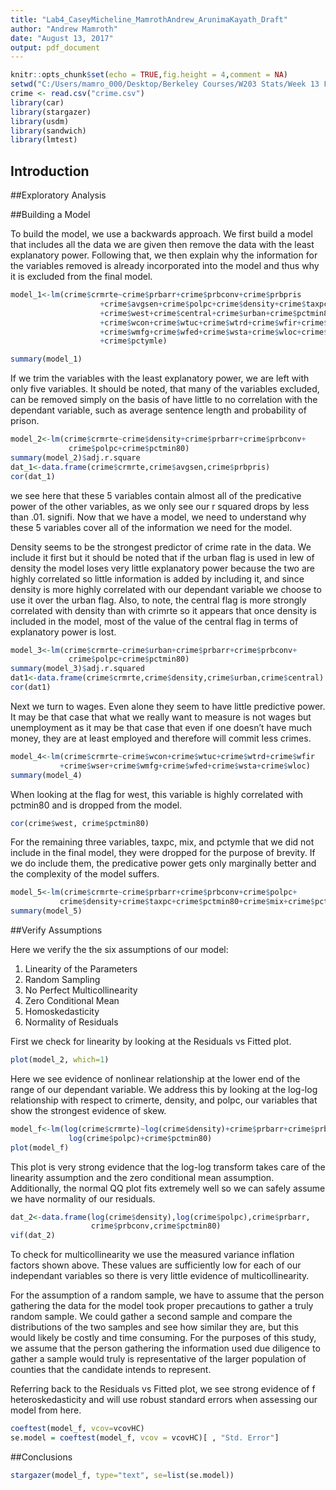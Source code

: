 ```yaml
---
title: "Lab4_CaseyMicheline_MamrothAndrew_ArunimaKayath_Draft"
author: "Andrew Mamroth"
date: "August 13, 2017"
output: pdf_document
---
```


```r
knitr::opts_chunk$set(echo = TRUE,fig.height = 4,comment = NA)
setwd("C:/Users/mamro_000/Desktop/Berkeley Courses/W203 Stats/Week 13 Files/W2013_Lab4_Casey_Mamroth_Kayath")
crime <- read.csv("crime.csv")
library(car)
library(stargazer)
library(usdm)
library(sandwich)
library(lmtest)
```

## Introduction

\newpage
##Exploratory Analysis

\newpage
##Building a Model

To build the model, we use a backwards approach.  We first build a model that includes all the data we are given then remove the data with the least explanatory power. Following that, we then explain why the information for the variables removed is already incorporated into the model and thus why it is excluded from the final model.

```r
model_1<-lm(crime$crmrte~crime$prbarr+crime$prbconv+crime$prbpris
                    +crime$avgsen+crime$polpc+crime$density+crime$taxpc
                    +crime$west+crime$central+crime$urban+crime$pctmin80
                    +crime$wcon+crime$wtuc+crime$wtrd+crime$wfir+crime$wser
                    +crime$wmfg+crime$wfed+crime$wsta+crime$wloc+crime$mix
                    +crime$pctymle)

summary(model_1)
```  
If we trim the variables with the least explanatory power, we are left with only five variables. It should be noted, that many of the variables excluded, can be removed simply on the basis of have little to no correlation with the dependant variable, such as average sentence length and probability of prison.  

```r
model_2<-lm(crime$crmrte~crime$density+crime$prbarr+crime$prbconv+
             crime$polpc+crime$pctmin80)
summary(model_2)$adj.r.square
dat_1<-data.frame(crime$crmrte,crime$avgsen,crime$prbpris)
cor(dat_1)
```  
we see here that these 5 variables contain almost all of the predicative power of the other variables, as we only see our r squared drops by less than .01. signifi. Now that we have a model, we need to understand why these 5 variables cover all of the information we need for the model.  

Density seems to be the strongest predictor of crime rate in the data.  We include it first but it should be noted that if the urban flag is used in lew of density the model loses very little explanatory power because the two are highly correlated so little information is added by including it, and since density is more highly correlated with our dependant variable we choose to use it over the urban flag.  Also, to note, the central flag is more strongly correlated with density than with crimrte so it appears that once density is included in the model, most of the value of the central flag in terms of explanatory power is lost.  
```r
model_3<-lm(crime$crmrte~crime$urban+crime$prbarr+crime$prbconv+
             crime$polpc+crime$pctmin80)
summary(model_3)$adj.r.squared
dat1<-data.frame(crime$crmrte,crime$density,crime$urban,crime$central)
cor(dat1)
```  
Next we turn to wages. Even alone they seem to have little predictive power.  It may be that case that what we really want to measure is not wages but unemployment as it may be that case that even if one doesn't have much money, they are at least employed and therefore will commit less crimes.

```r
model_4<-lm(crime$crmrte~crime$wcon+crime$wtuc+crime$wtrd+crime$wfir
           +crime$wser+crime$wmfg+crime$wfed+crime$wsta+crime$wloc)
summary(model_4)
```  
When looking at the flag for west, this variable is highly correlated with pctmin80 and is dropped from the model.  

```r
cor(crime$west, crime$pctmin80)
```  
For the remaining three variables, taxpc, mix, and pctymle that we did not include in the final model, they were dropped for the purpose of brevity.  If we do include them, the predicative power gets only marginally better and the complexity of the model suffers.

```r
model_5<-lm(crime$crmrte~crime$prbarr+crime$prbconv+crime$polpc+
           crime$density+crime$taxpc+crime$pctmin80+crime$mix+crime$pctymle)
summary(model_5)
```

\newpage
##Verify Assumptions

Here we verify the the six assumptions of our model:  

  1) Linearity of the Parameters
  2) Random Sampling
  3) No Perfect Multicollinearity
  4) Zero Conditional Mean
  5) Homoskedasticity
  6) Normality of Residuals
  
First we check for linearity by looking at the Residuals vs Fitted plot.    
```r
plot(model_2, which=1)
```  
Here we see evidence of nonlinear relationship at the lower end of the range of our dependant variable.  We address this by looking at the log-log relationship with respect to crimerte, density, and polpc, our variables that show the strongest evidence of skew.  

```r
model_f<-lm(log(crime$crmrte)~log(crime$density)+crime$prbarr+crime$prbconv+
             log(crime$polpc)+crime$pctmin80)
plot(model_f)
```  

This plot is very strong evidence that the log-log transform takes care of the linearity assumption and the zero conditional mean assumption.  Additionally, the normal QQ plot fits extremely well so we can safely assume we have normality of our residuals.  

```r
dat_2<-data.frame(log(crime$density),log(crime$polpc),crime$prbarr,
                  crime$prbconv,crime$pctmin80)
vif(dat_2)
```  
To check for multicollinearity we use the measured variance inflation factors shown above.  These values are sufficiently low for each of our independant variables so there is very little evidence of multicollinearity.

For the assumption of a random sample, we have to assume that the person gathering the data for the model took proper precautions to gather a truly random sample. We could gather a second sample and compare the distributions of the two samples and see how similar they are, but this would likely be costly and time consuming.  For the purposes of this study, we assume that the person gathering the information used due diligence to gather a sample would truly is representative of the larger population of counties that the candidate intends to represent.  

Referring back to the Residuals vs Fitted plot, we see strong evidence of f heteroskedasticity and will use robust standard errors when assessing our model from here.

```r
coeftest(model_f, vcov=vcovHC)
se.model = coeftest(model_f, vcov = vcovHC)[ , "Std. Error"]
```

\newpage
##Conclusions

```r
stargazer(model_f, type="text", se=list(se.model))
```
